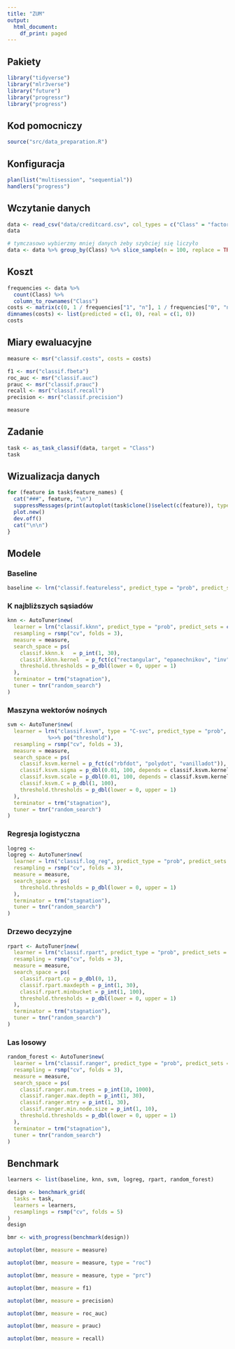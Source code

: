 ```yaml
---
title: "ZUM"
output:
  html_document:
    df_print: paged
---
```


## Pakiety

```r
library("tidyverse")
library("mlr3verse")
library("future")
library("progressr")
library("progress")
```

## Kod pomocniczy

```r
source("src/data_preparation.R")
```

## Konfiguracja

```r
plan(list("multisession", "sequential"))
handlers("progress")
```


## Wczytanie danych

```r
data <- read_csv("data/creditcard.csv", col_types = c("Class" = "factor"))
data
```

```r
# tymczasowo wybierzmy mniej danych żeby szybciej się liczyło
data <- data %>% group_by(Class) %>% slice_sample(n = 100, replace = TRUE) %>% ungroup()
```


## Koszt

```r
frequencies <- data %>%
  count(Class) %>%
  column_to_rownames("Class")
costs <- matrix(c(0, 1 / frequencies["1", "n"], 1 / frequencies["0", "n"], 0), nrow = 2)
dimnames(costs) <- list(predicted = c(1, 0), real = c(1, 0))
costs
```

## Miary ewaluacyjne

```r
measure <- msr("classif.costs", costs = costs)

f1 <- msr("classif.fbeta")
roc_auc <- msr("classif.auc")
prauc <- msr("classif.prauc")
recall <- msr("classif.recall")
precision <- msr("classif.precision")

measure
```

## Zadanie

```r
task <- as_task_classif(data, target = "Class")
task
```
## Wizualizacja danych {.tabset}

```r
for (feature in task$feature_names) {
  cat("###", feature, "\n")
  suppressMessages(print(autoplot(task$clone()$select(c(feature)), type = "pairs")))
  plot.new()
  dev.off()
  cat("\n\n")
}
```

## Modele

### Baseline

```r
baseline <- lrn("classif.featureless", predict_type = "prob", predict_sets = c("train", "test"))
```


### K najbliższych sąsiadów

```r
knn <- AutoTuner$new(
  learner = lrn("classif.kknn", predict_type = "prob", predict_sets = c("train", "test")) %>>% po("threshold"),
  resampling = rsmp("cv", folds = 3),
  measure = measure,
  search_space = ps(
    classif.kknn.k	 = p_int(1, 30),
    classif.kknn.kernel	 = p_fct(c("rectangular", "epanechnikov", "inv", "gaussian")),
    threshold.thresholds = p_dbl(lower = 0, upper = 1)
  ),
  terminator = trm("stagnation"),
  tuner = tnr("random_search")
)
```

### Maszyna wektorów nośnych

```r
svm <- AutoTuner$new(
  learner = lrn("classif.ksvm", type = "C-svc", predict_type = "prob", predict_sets = c("train", "test")) 
             %>>% po("threshold"),
  resampling = rsmp("cv", folds = 3),
  measure = measure,
  search_space = ps(
    classif.ksvm.kernel = p_fct(c("rbfdot", "polydot", "vanilladot")),
    classif.ksvm.sigma = p_dbl(0.01, 100, depends = classif.ksvm.kernel %in% c("rbfdot")),
    classif.ksvm.scale = p_dbl(0.01, 100, depends = classif.ksvm.kernel %in% c("polydot")),
    classif.ksvm.C = p_dbl(1, 100),
    threshold.thresholds = p_dbl(lower = 0, upper = 1)
  ),
  terminator = trm("stagnation"),
  tuner = tnr("random_search")
)
```

### Regresja logistyczna

```r
logreg <- 
logreg <- AutoTuner$new(
  learner = lrn("classif.log_reg", predict_type = "prob", predict_sets = c("train", "test")) %>>% po("threshold"),
  resampling = rsmp("cv", folds = 3),
  measure = measure,
  search_space = ps(
    threshold.thresholds = p_dbl(lower = 0, upper = 1)
  ),
  terminator = trm("stagnation"),
  tuner = tnr("random_search")
)
```

### Drzewo decyzyjne

```r
rpart <- AutoTuner$new(
  learner = lrn("classif.rpart", predict_type = "prob", predict_sets = c("train", "test")) %>>% po("threshold"),
  resampling = rsmp("cv", folds = 3),
  measure = measure,
  search_space = ps(
    classif.rpart.cp = p_dbl(0, 1),
    classif.rpart.maxdepth = p_int(1, 30),
    classif.rpart.minbucket = p_int(1, 100),
    threshold.thresholds = p_dbl(lower = 0, upper = 1)
  ),
  terminator = trm("stagnation"),
  tuner = tnr("random_search")
)
```

### Las losowy

```r
random_forest <- AutoTuner$new(
  learner = lrn("classif.ranger", predict_type = "prob", predict_sets = c("train", "test")) %>>% po("threshold"),
  resampling = rsmp("cv", folds = 3),
  measure = measure,
  search_space = ps(
    classif.ranger.num.trees = p_int(10, 1000),
    classif.ranger.max.depth = p_int(1, 30),
    classif.ranger.mtry = p_int(1, 30),
    classif.ranger.min.node.size = p_int(1, 10),
    threshold.thresholds = p_dbl(lower = 0, upper = 1)
  ),
  terminator = trm("stagnation"),
  tuner = tnr("random_search")
)
```

## Benchmark

```r
learners <- list(baseline, knn, svm, logreg, rpart, random_forest)
```

```r
design <- benchmark_grid(
  tasks = task,
  learners = learners,
  resamplings = rsmp("cv", folds = 5)
)
design
```

```r
bmr <- with_progress(benchmark(design))
```

```r
autoplot(bmr, measure = measure)
```

```r
autoplot(bmr, measure = measure, type = "roc")
```



```r
autoplot(bmr, measure = measure, type = "prc")
```
```r
autoplot(bmr, measure = f1)
```


```r
autoplot(bmr, measure = precision)
```


```r
autoplot(bmr, measure = roc_auc)
```


```r
autoplot(bmr, measure = prauc)
```


```r
autoplot(bmr, measure = recall)
```
